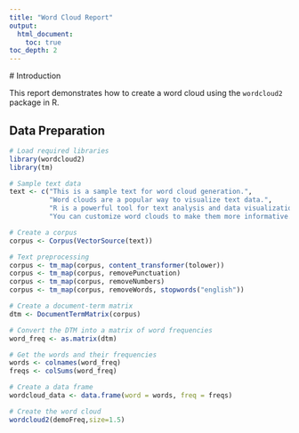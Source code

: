```yaml
---
title: "Word Cloud Report"
output:
  html_document:
    toc: true
toc_depth: 2
---
```


  # Introduction

  This report demonstrates how to create a word cloud using the `wordcloud2` package in R.

## Data Preparation

```r
# Load required libraries
library(wordcloud2)
library(tm)

# Sample text data
text <- c("This is a sample text for word cloud generation.",
          "Word clouds are a popular way to visualize text data.",
          "R is a powerful tool for text analysis and data visualization.",
          "You can customize word clouds to make them more informative.")

# Create a corpus
corpus <- Corpus(VectorSource(text))

# Text preprocessing
corpus <- tm_map(corpus, content_transformer(tolower))
corpus <- tm_map(corpus, removePunctuation)
corpus <- tm_map(corpus, removeNumbers)
corpus <- tm_map(corpus, removeWords, stopwords("english"))
```
```r

# Create a document-term matrix
dtm <- DocumentTermMatrix(corpus)

# Convert the DTM into a matrix of word frequencies
word_freq <- as.matrix(dtm)

# Get the words and their frequencies
words <- colnames(word_freq)
freqs <- colSums(word_freq)

# Create a data frame
wordcloud_data <- data.frame(word = words, freq = freqs)

# Create the word cloud
wordcloud2(demoFreq,size=1.5)
```


